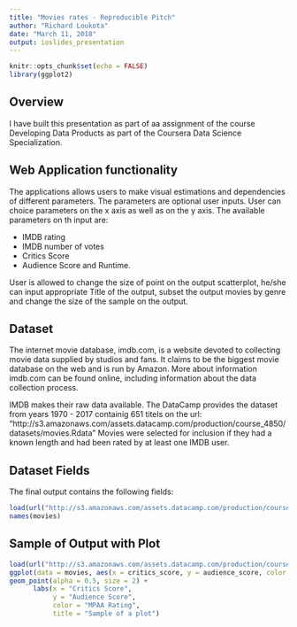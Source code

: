 ---
title: "Movies rates - Reproducible Pitch"
author: "Richard Loukota"
date: "March 11, 2018"
output: ioslides_presentation
---

```{r setup, include=FALSE}
knitr::opts_chunk$set(echo = FALSE)
library(ggplot2)
```

## Overview

I have built this presentation as part of aa assignment of the course Developing Data Products as part of the Coursera Data Science Specialization.



## Web Application functionality

The applications allows users to make visual estimations and dependencies of different parameters. The parameters are optional user inputs.
User can choice parameters on the x axis as well as on the y axis. The available parameters on th input are:

- IMDB rating
- IMDB number of votes
- Critics Score
- Audience Score and Runtime.

User is allowed to change the size of point on the output scatterplot, he/she can input appropriate Title of the output, subset the output movies by genre and change the size of the sample on the output. 


## Dataset

The internet movie database, imdb.com, is a website devoted to collecting movie data supplied by studios and fans. It claims to be the biggest movie database on the web and is run by Amazon. More about information imdb.com can be found online, including information about the data collection process.

IMDB makes their raw data available. The DataCamp provides the dataset from years  1970 - 2017 containig 651 titels on the url: "http://s3.amazonaws.com/assets.datacamp.com/production/course_4850/datasets/movies.Rdata"
Movies were selected for inclusion if they had a known length and had been rated by at least one IMDB user. 

## Dataset Fields

The final output contains the following fields:
```{r echo=FALSE, message=FALSE, comment=""}
load(url("http://s3.amazonaws.com/assets.datacamp.com/production/course_4850/datasets/movies.Rdata"))
names(movies)
```



## Sample of Output with Plot

```{r}
load(url("http://s3.amazonaws.com/assets.datacamp.com/production/course_4850/datasets/movies.Rdata"))
ggplot(data = movies, aes(x = critics_score, y = audience_score, color = mpaa_rating)) +
geom_point(alpha = 0.5, size = 2) +
      labs(x = "Critics Score",
           y = "Audience Score",
           color = "MPAA Rating",
           title = "Sample of a plot")
```

